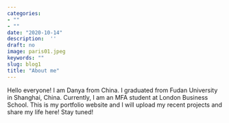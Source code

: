 ```yaml
---
categories:
- ""
- ""
date: "2020-10-14"
description:  ''
draft: no
image: paris01.jpeg
keywords: ""
slug: blog1
title: "About me"
---
```


Hello everyone! I am Danya from China. I graduated from Fudan University in Shanghai, China. Currently, I am an MFA student at London Business School. This is my portfolio website and I will upload my recent projects and share my life here! Stay tuned!
